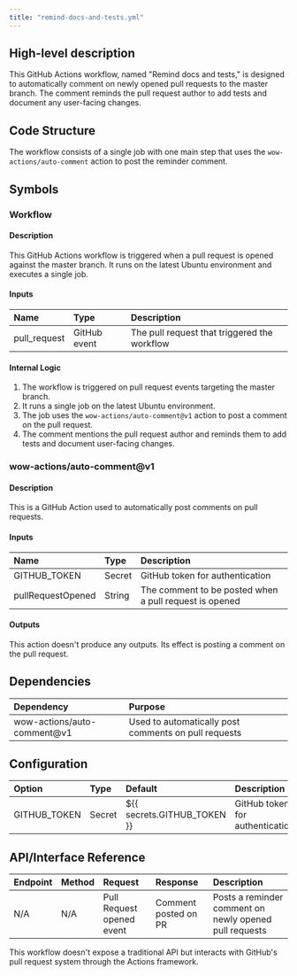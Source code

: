 ```yaml
---
title: "remind-docs-and-tests.yml"
---
```


## High-level description
This GitHub Actions workflow, named "Remind docs and tests," is designed to automatically comment on newly opened pull requests to the master branch. The comment reminds the pull request author to add tests and document any user-facing changes.

## Code Structure
The workflow consists of a single job with one main step that uses the `wow-actions/auto-comment` action to post the reminder comment.

## Symbols

### Workflow
#### Description
This GitHub Actions workflow is triggered when a pull request is opened against the master branch. It runs on the latest Ubuntu environment and executes a single job.

#### Inputs
| Name | Type | Description |
|:-----|:-----|:------------|
| pull_request | GitHub event | The pull request that triggered the workflow |

#### Internal Logic
1. The workflow is triggered on pull request events targeting the master branch.
2. It runs a single job on the latest Ubuntu environment.
3. The job uses the `wow-actions/auto-comment@v1` action to post a comment on the pull request.
4. The comment mentions the pull request author and reminds them to add tests and document user-facing changes.

### wow-actions/auto-comment@v1
#### Description
This is a GitHub Action used to automatically post comments on pull requests.

#### Inputs
| Name | Type | Description |
|:-----|:-----|:------------|
| GITHUB_TOKEN | Secret | GitHub token for authentication |
| pullRequestOpened | String | The comment to be posted when a pull request is opened |

#### Outputs
This action doesn't produce any outputs. Its effect is posting a comment on the pull request.

## Dependencies
| Dependency | Purpose |
|:-----------|:--------|
| wow-actions/auto-comment@v1 | Used to automatically post comments on pull requests |

## Configuration
| Option | Type | Default | Description |
|:-------|:-----|:--------|:------------|
| GITHUB_TOKEN | Secret | ${{ secrets.GITHUB_TOKEN }} | GitHub token for authentication |

## API/Interface Reference
| Endpoint | Method | Request | Response | Description |
|:---------|:-------|:--------|:---------|:------------|
| N/A | N/A | Pull Request opened event | Comment posted on PR | Posts a reminder comment on newly opened pull requests |

This workflow doesn't expose a traditional API but interacts with GitHub's pull request system through the Actions framework.